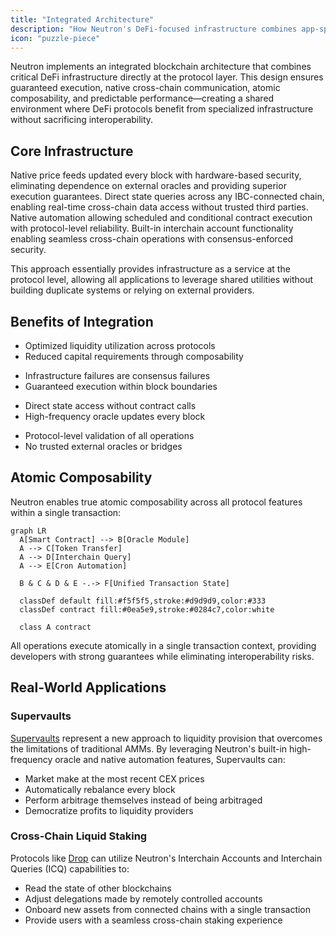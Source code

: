 ```yaml
---
title: "Integrated Architecture"
description: "How Neutron's DeFi-focused infrastructure combines app-specific features with atomic composability"
icon: "puzzle-piece"
---
```


Neutron implements an integrated blockchain architecture that combines critical DeFi infrastructure directly at the protocol layer. This design ensures guaranteed execution, native cross-chain communication, atomic composability, and predictable performance—creating a shared environment where DeFi protocols benefit from specialized infrastructure without sacrificing interoperability.

## Core Infrastructure 

<CardGroup cols={2}>
  <Card title="Oracle Module" icon="bolt" iconType="duotone" href="/developers/modules/oracle">
    Native price feeds updated every block with hardware-based security, eliminating dependence on external oracles and providing superior execution guarantees.
  </Card>
  <Card title="Interchain Queries (ICQ)" icon="network-wired" iconType="duotone" href="/developers/modules/interchain-queries">
    Direct state queries across any IBC-connected chain, enabling real-time cross-chain data access without trusted third parties.
  </Card>
  <Card title="Cron Module" icon="clock" iconType="duotone" href="/developers/modules/cron">
    Native automation allowing scheduled and conditional contract execution with protocol-level reliability.
  </Card>
  <Card title="Interchain Accounts" icon="arrows-left-right" iconType="duotone" href="/developers/tutorials/cosmwasm_ica">
    Built-in interchain account functionality enabling seamless cross-chain operations with consensus-enforced security.
  </Card>
</CardGroup>

This approach essentially provides infrastructure as a service at the protocol level, allowing all applications to leverage shared utilities without building duplicate systems or relying on external providers.

## Benefits of Integration

<CardGroup cols={2}>
  <Card title="Capital Efficiency" icon="coins" iconType="duotone">
    <ul className="mt-2 space-y-1">
      <li>Optimized liquidity utilization across protocols</li>
      <li>Reduced capital requirements through composability</li>
    </ul>
  </Card>
  
  <Card title="Reliability" icon="shield-check" iconType="duotone">
    <ul className="mt-2 space-y-1">
      <li>Infrastructure failures are consensus failures</li>
      <li>Guaranteed execution within block boundaries</li>
    </ul>
  </Card>
  
  <Card title="Performance" icon="bolt" iconType="duotone">
    <ul className="mt-2 space-y-1">
      <li>Direct state access without contract calls</li>
      <li>High-frequency oracle updates every block</li>
    </ul>
  </Card>
  
  <Card title="Security" icon="lock" iconType="duotone">
    <ul className="mt-2 space-y-1">
      <li>Protocol-level validation of all operations</li>
      <li>No trusted external oracles or bridges</li>
    </ul>
  </Card>
</CardGroup>

## Atomic Composability

Neutron enables true atomic composability across all protocol features within a single transaction:

```mermaid
graph LR
  A[Smart Contract] --> B[Oracle Module]
  A --> C[Token Transfer]
  A --> D[Interchain Query]
  A --> E[Cron Automation]
  
  B & C & D & E -.-> F[Unified Transaction State]
  
  classDef default fill:#f5f5f5,stroke:#d9d9d9,color:#333
  classDef contract fill:#0ea5e9,stroke:#0284c7,color:white
  
  class A contract
```

All operations execute atomically in a single transaction context, providing developers with strong guarantees while eliminating interoperability risks.

## Real-World Applications

### Supervaults
[Supervaults](/defi/supervaults) represent a new approach to liquidity provision that overcomes the limitations of traditional AMMs. By leveraging Neutron's built-in high-frequency oracle and native automation features, Supervaults can:

- Market make at the most recent CEX prices
- Automatically rebalance every block
- Perform arbitrage themselves instead of being arbitraged
- Democratize profits to liquidity providers

### Cross-Chain Liquid Staking
Protocols like [Drop](/defi/drop) can utilize Neutron's Interchain Accounts and Interchain Queries (ICQ) capabilities to:

- Read the state of other blockchains
- Adjust delegations made by remotely controlled accounts
- Onboard new assets from connected chains with a single transaction
- Provide users with a seamless cross-chain staking experience
